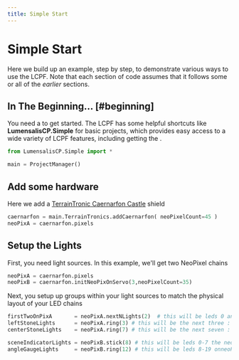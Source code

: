 ```yaml
---
title: Simple Start
---
```


# Simple Start

Here we build up an example, step by step, to demonstrate various ways to use the LCPF.
Note that each section of code assumes that it follows some or all of the _earlier_ sections. 

## In The Beginning... [#beginning]

You need a <Term name="MainManager"/> to get started.  The LCPF has some helpful shortcuts like **LumensalisCP.Simple** for basic projects, which provides easy access to a wide variety of LCPF features, including getting the <Term name="MainManager"/>.  


```python
from LumensalisCP.Simple import *

main = ProjectManager()
```



## Add some hardware
Here we add a [TerrainTronic Caernarfon Castle](https://github.com/Audio-Rochey/Terrain-Tronics-Caernarfon-Castle/) shield 
```python
caernarfon = main.TerrainTronics.addCaernarfon( neoPixelCount=45 )
neoPixA = caernarfon.pixels 

```

## Setup the Lights

First, you need light sources.  In this example, we'll get two NeoPixel chains
```python
neoPixA = caernarfon.pixels 
neoPixB = caernarfon.initNeoPixOnServo(3,neoPixelCount=35)
```
Next, you setup up groups within your light sources to match the physical layout of your LED chains
```python
firstTwoOnPixA       = neoPixA.nextNLights(2)  # this will be leds 0 and 1 on the neoPixA chain
leftStoneLights      = neoPixA.ring(3) # this will be the next three : 2-4
centerStoneLights    = neoPixA.ring(7) # this will be the next seven : 5-11

sceneIndicatorLights = neoPixB.stick(8) # this will be leds 0-7 the neoPixB chain
angleGaugeLights     = neoPixB.ring(12) # this will be leds 8-19 onneoPixB
```






